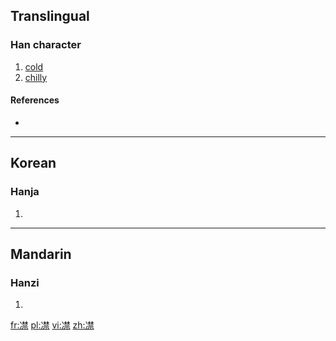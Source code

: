 ==Translingual==

===Han character===
{{Han char|rn=15|rad=冫|as=13|sn=15|four=|canj=IMDDF|ids=⿰冫禁}}

# [[cold]]
# [[chilly]]

====References====
* {{Han ref|kx=0133.420|dkj=01716|dj=0298.230|hdz=10301.040|uh=51DA|ud=20954}}

----

==Korean==

===Hanja===
{{ko-hanja|hangeul=금|rv=geum|mr=kŭm|y=kum}}

# {{defn|lang=ko|sort=冫13}}

----

==Mandarin==

===Hanzi===
{{cmn-hanzi|pin=[[jìn]] ([[jin4]])|wg=chin<sup>4</sup>}}

# {{defn|lang=cmn|sort=冫13}}

[[fr:凚]]
[[pl:凚]]
[[vi:凚]]
[[zh:凚]]